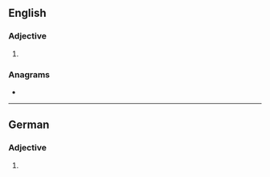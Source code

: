 ==English==

===Adjective===
{{head|en|comparative adjective}}

# {{en-comparative of|arid}}

===Anagrams===
* {{anagrams|en|a=adeirr|arride|raider}}

----

==German==

===Adjective===
{{head|de|adjective form}}

# {{comparative of|arid|lang=de}}